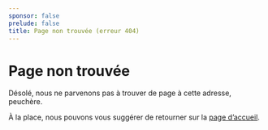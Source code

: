 ```yaml
---
sponsor: false
prelude: false
title: Page non trouvée (erreur 404)
---
```



  <Cadre>

# Page non trouvée

Désolé, nous ne parvenons pas à trouver de page à cette adresse, peuchère.

À la place, nous pouvons vous suggérer de retourner sur la [page d’accueil](../).

  </Cadre>